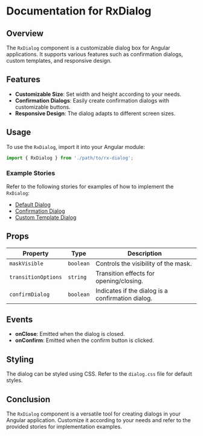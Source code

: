 
<Meta title='Overlay/RxDialog' />

# Documentation for RxDialog

## Overview
The `RxDialog` component is a customizable dialog box for Angular applications. It supports various features such as confirmation dialogs, custom templates, and responsive design.

## Features
- **Customizable Size**: Set width and height according to your needs.
- **Confirmation Dialogs**: Easily create confirmation dialogs with customizable buttons.
- **Responsive Design**: The dialog adapts to different screen sizes.

## Usage
To use the `RxDialog`, import it into your Angular module:

```typescript
import { RxDialog } from './path/to/rx-dialog';
```

### Example Stories
Refer to the following stories for examples of how to implement the `RxDialog`:
- [Default Dialog](./dialog.stories.ts#default-dialog)
- [Confirmation Dialog](./dialog.stories.ts#confirmation-dialog)
- [Custom Template Dialog](./dialog.stories.ts#custom-template-dialog)

## Props
| Property         | Type             | Description                               |
|------------------|------------------|-------------------------------------------|
| `maskVisible`    | `boolean`        | Controls the visibility of the mask.     |
| `transitionOptions` | `string`      | Transition effects for opening/closing.  |
| `confirmDialog`  | `boolean`        | Indicates if the dialog is a confirmation dialog. |

## Events
- **onClose**: Emitted when the dialog is closed.
- **onConfirm**: Emitted when the confirm button is clicked.

## Styling
The dialog can be styled using CSS. Refer to the `dialog.css` file for default styles.

## Conclusion
The `RxDialog` component is a versatile tool for creating dialogs in your Angular application. Customize it according to your needs and refer to the provided stories for implementation examples.
